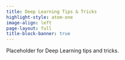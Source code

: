```yaml
---
title: Deep Learning Tips & Tricks
highlight-style: atom-one
image-align: left
page-layout: full
title-block-banner: true
---
```


Placeholder for Deep Learning tips and tricks.
